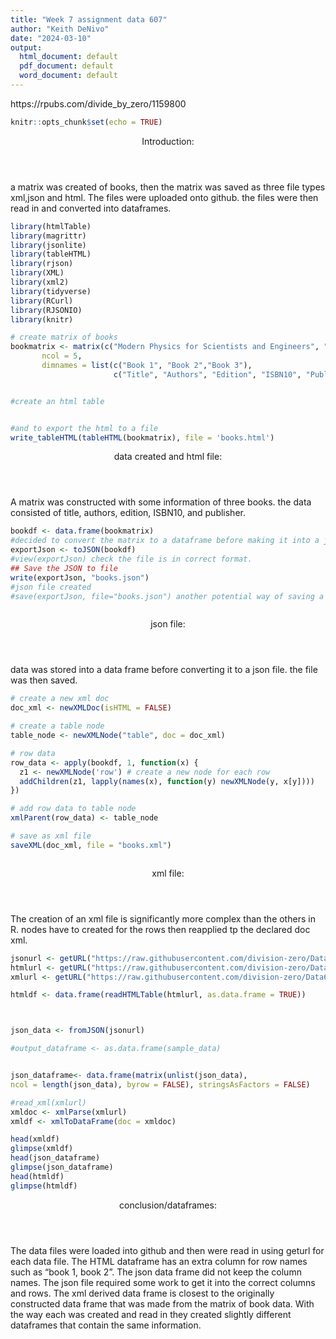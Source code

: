 ```yaml
---
title: "Week 7 assignment data 607"
author: "Keith DeNivo"
date: "2024-03-10"
output:
  html_document: default
  pdf_document: default
  word_document: default
---
```

https://rpubs.com/divide_by_zero/1159800
```r
knitr::opts_chunk$set(echo = TRUE)
```
<header>Introduction:</header>
a matrix was created of books, then the matrix was saved as three file types xml,json and html.  The files were uploaded onto github.  the files were then read in and converted into dataframes.
```r
library(htmlTable)
library(magrittr)
library(jsonlite)
library(tableHTML)
library(rjson)
library(XML)
library(xml2)
library(tidyverse)
library(RCurl)
library(RJSONIO)
library(knitr)

# create matrix of books
bookmatrix <- matrix(c("Modern Physics for Scientists and Engineers", "Computational Physics", "Modern Quantum Mechanics", "Stephen T. Thornton, Andrew Rex, Carol E. Hood", "Nicholas Giordano, Hisao Nakanishi", "J. J. Sakurai, Jim Napolitano","5th", "2nd", "3rd", "1337919454", "131469908", "1108473229", "Cengage Learning", "Pearson", "Cambridge University Press" ),
       ncol = 5,
       dimnames = list(c("Book 1", "Book 2","Book 3"),
                       c("Title", "Authors", "Edition", "ISBN10", "Publisher")))


#create an html table 


#and to export the html to a file
write_tableHTML(tableHTML(bookmatrix), file = 'books.html')

```
<header>data created and html file:</header>
A matrix was constructed with some information of three books. the data consisted of   title, authors, edition, ISBN10, and publisher.
```r



bookdf <- data.frame(bookmatrix)
#decided to convert the matrix to a dataframe before making it into a json format
exportJson <- toJSON(bookdf)
#view(exportJson) check the file is in correct format.
## Save the JSON to file
write(exportJson, "books.json")
#json file created
#save(exportJson, file="books.json") another potential way of saving a json file



```
<header>json file:</header>
data was stored into a data frame before converting it to a json file.  the file was then saved.

```r



# create a new xml doc
doc_xml <- newXMLDoc(isHTML = FALSE)

# create a table node
table_node <- newXMLNode("table", doc = doc_xml)

# row data
row_data <- apply(bookdf, 1, function(x) {
  z1 <- newXMLNode('row') # create a new node for each row
  addChildren(z1, lapply(names(x), function(y) newXMLNode(y, x[y])))
})

# add row data to table node
xmlParent(row_data) <- table_node

# save as xml file
saveXML(doc_xml, file = "books.xml")



```
<header>xml file:</header>
The creation of an xml file is significantly more complex than the others in R. nodes have to created for the rows then reapplied tp the declared doc xml.  
```r


jsonurl <- getURL("https://raw.githubusercontent.com/division-zero/Data607/main/Week%20%207%20assignment/books.JSON")
htmlurl <- getURL("https://raw.githubusercontent.com/division-zero/Data607/main/Week%20%207%20assignment/books.html")
xmlurl <- getURL("https://raw.githubusercontent.com/division-zero/Data607/ce284f604b2abaa58a05c21ab2ec079626c8c677/Week%20%207%20assignment/books.xml", ssl.verifypeer = FALSE)

htmldf <- data.frame(readHTMLTable(htmlurl, as.data.frame = TRUE))



json_data <- fromJSON(jsonurl)

#output_dataframe <- as.data.frame(sample_data)


json_dataframe<- data.frame(matrix(unlist(json_data), 
ncol = length(json_data), byrow = FALSE), stringsAsFactors = FALSE)

#read_xml(xmlurl)
xmldoc <- xmlParse(xmlurl)
xmldf <- xmlToDataFrame(doc = xmldoc)

head(xmldf)
glimpse(xmldf)
head(json_dataframe)
glimpse(json_dataframe)
head(htmldf)
glimpse(htmldf)

```
<header>conclusion/dataframes:</header>
The data files were loaded into github and then were read in using geturl for each data file.
The HTML dataframe has an extra column for row names such as "book 1, book 2". The json data frame did not keep the column names. The json file required some work to get it into the correct columns and rows. The xml derived data frame is closest to the originally constructed data frame that was made from the matrix of book data.  With the way each was created and read in they created slightly different dataframes that contain the same information.

